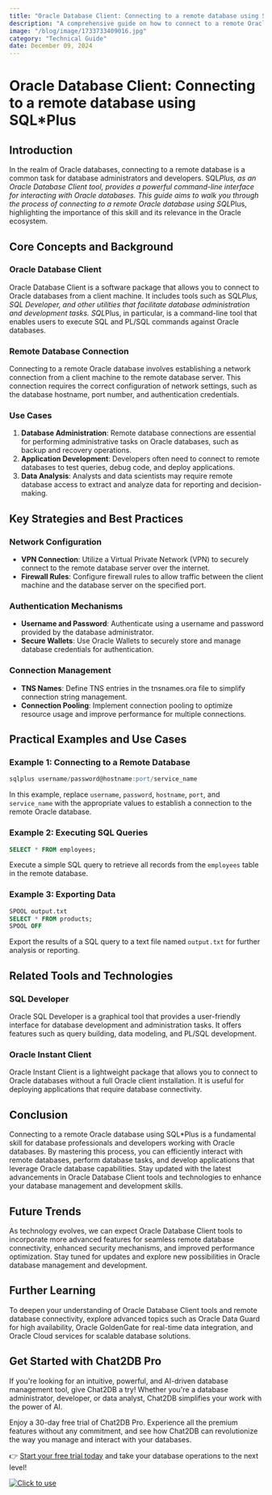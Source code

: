 ```yaml
---
title: "Oracle Database Client: Connecting to a remote database using SQL*Plus"
description: "A comprehensive guide on how to connect to a remote Oracle database using SQL*Plus as an Oracle Database Client."
image: "/blog/image/1733733409016.jpg"
category: "Technical Guide"
date: December 09, 2024
---
```


# Oracle Database Client: Connecting to a remote database using SQL*Plus


<Authors date="December 09, 2024">
  <Author name="Ethan Clarke" link="https://chat2db.ai" />
</Authors>

## Introduction

In the realm of Oracle databases, connecting to a remote database is a common task for database administrators and developers. SQL*Plus, as an Oracle Database Client tool, provides a powerful command-line interface for interacting with Oracle databases. This guide aims to walk you through the process of connecting to a remote Oracle database using SQL*Plus, highlighting the importance of this skill and its relevance in the Oracle ecosystem.

## Core Concepts and Background

### Oracle Database Client

Oracle Database Client is a software package that allows you to connect to Oracle databases from a client machine. It includes tools such as SQL*Plus, SQL Developer, and other utilities that facilitate database administration and development tasks. SQL*Plus, in particular, is a command-line tool that enables users to execute SQL and PL/SQL commands against Oracle databases.

### Remote Database Connection

Connecting to a remote Oracle database involves establishing a network connection from a client machine to the remote database server. This connection requires the correct configuration of network settings, such as the database hostname, port number, and authentication credentials.

### Use Cases

1. **Database Administration**: Remote database connections are essential for performing administrative tasks on Oracle databases, such as backup and recovery operations.
2. **Application Development**: Developers often need to connect to remote databases to test queries, debug code, and deploy applications.
3. **Data Analysis**: Analysts and data scientists may require remote database access to extract and analyze data for reporting and decision-making.

## Key Strategies and Best Practices

### Network Configuration

- **VPN Connection**: Utilize a Virtual Private Network (VPN) to securely connect to the remote database server over the internet.
- **Firewall Rules**: Configure firewall rules to allow traffic between the client machine and the database server on the specified port.

### Authentication Mechanisms

- **Username and Password**: Authenticate using a username and password provided by the database administrator.
- **Secure Wallets**: Use Oracle Wallets to securely store and manage database credentials for authentication.

### Connection Management

- **TNS Names**: Define TNS entries in the tnsnames.ora file to simplify connection string management.
- **Connection Pooling**: Implement connection pooling to optimize resource usage and improve performance for multiple connections.

## Practical Examples and Use Cases

### Example 1: Connecting to a Remote Database

```sql
sqlplus username/password@hostname:port/service_name
```

In this example, replace `username`, `password`, `hostname`, `port`, and `service_name` with the appropriate values to establish a connection to the remote Oracle database.

### Example 2: Executing SQL Queries

```sql
SELECT * FROM employees;
```

Execute a simple SQL query to retrieve all records from the `employees` table in the remote database.

### Example 3: Exporting Data

```sql
SPOOL output.txt
SELECT * FROM products;
SPOOL OFF
```

Export the results of a SQL query to a text file named `output.txt` for further analysis or reporting.

## Related Tools and Technologies

### SQL Developer

Oracle SQL Developer is a graphical tool that provides a user-friendly interface for database development and administration tasks. It offers features such as query building, data modeling, and PL/SQL development.

### Oracle Instant Client

Oracle Instant Client is a lightweight package that allows you to connect to Oracle databases without a full Oracle client installation. It is useful for deploying applications that require database connectivity.

## Conclusion

Connecting to a remote Oracle database using SQL*Plus is a fundamental skill for database professionals and developers working with Oracle databases. By mastering this process, you can efficiently interact with remote databases, perform database tasks, and develop applications that leverage Oracle database capabilities. Stay updated with the latest advancements in Oracle Database Client tools and technologies to enhance your database management and development skills.

## Future Trends

As technology evolves, we can expect Oracle Database Client tools to incorporate more advanced features for seamless remote database connectivity, enhanced security mechanisms, and improved performance optimization. Stay tuned for updates and explore new possibilities in Oracle database management and development.

## Further Learning

To deepen your understanding of Oracle Database Client tools and remote database connectivity, explore advanced topics such as Oracle Data Guard for high availability, Oracle GoldenGate for real-time data integration, and Oracle Cloud services for scalable database solutions.


## Get Started with Chat2DB Pro

If you're looking for an intuitive, powerful, and AI-driven database management tool, give Chat2DB a try! Whether you're a database administrator, developer, or data analyst, Chat2DB simplifies your work with the power of AI.

Enjoy a 30-day free trial of Chat2DB Pro. Experience all the premium features without any commitment, and see how Chat2DB can revolutionize the way you manage and interact with your databases.

👉 [Start your free trial today](https://chat2db.ai/pricing) and take your database operations to the next level!


[![Click to use](/image/blog/bg/chat2db.jpg)](https://chat2db.ai/)

